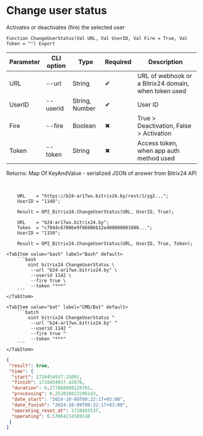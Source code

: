 ﻿---
sidebar_position: 5
---


# Change user status
 Activates or deactivates (fire) the selected user



`Function ChangeUserStatus(Val URL, Val UserID, Val Fire = True, Val Token = "") Export`

  | Parameter | CLI option | Type | Required | Description |
  |-|-|-|-|-|
  | URL | --url | String | &#x2714; | URL of webhook or a Bitrix24 domain, when token used |
  | UserID | --userid | String, Number | &#x2714; | User ID |
  | Fire | --fire | Boolean | &#x2716; | True > Deactivation, False > Activation |
  | Token | --token | String | &#x2716; | Access token, when app auth method used |

  
  Returns:  Map Of KeyAndValue - serialized JSON of answer from Bitrix24 API

<br/>




```bsl title="1C:Enterprise/OneScript code example"
    URL    = "https://b24-ar17wx.bitrix24.by/rest/1/yg2...";
    UserID = "1148";

    Result = OPI_Bitrix24.ChangeUserStatus(URL, UserID, True);

    URL    = "b24-ar17wx.bitrix24.by";
    Token  = "c7944c67006e9f06006b12e400000001000...";
    UserID = "1150";

    Result = OPI_Bitrix24.ChangeUserStatus(URL, UserID, True, Token);
```
 

 <Tabs>
  
    <TabItem value="bash" label="Bash" default>
        ```bash
            oint bitrix24 ChangeUserStatus \
             --url "b24-ar17wx.bitrix24.by" \
             --userid 1142 \
             --fire true \
             --token "***"
        ```
    </TabItem>
  
    <TabItem value="bat" label="CMD/Bat" default>
        ```batch
            oint bitrix24 ChangeUserStatus ^
             --url "b24-ar17wx.bitrix24.by" ^
             --userid 1142 ^
             --fire true ^
             --token "***"
        ```
    </TabItem>
</Tabs>


```json title="Result"
{
 "result": true,
 "time": {
  "start": 1728454937.15091,
  "finish": 1728454937.42878,
  "duration": 0.277868986129761,
  "processing": 0.252010822296143,
  "date_start": "2024-10-09T09:22:17+03:00",
  "date_finish": "2024-10-09T09:22:17+03:00",
  "operating_reset_at": 1728455537,
  "operating": 0.53964114189148
 }
}
```
